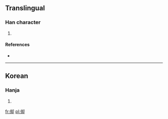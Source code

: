 ==Translingual==

===Han character===
{{Han char|rn=9|rad=人|as=07|sn=9|four=|canj=人土戈中 (OGIL)}}

# {{defn|Han|sort=人07}}

====References====
* {{Han ref|kx=0106.041|dkj=|dj=|hdz=10156.141|uh=3462|ud=13410|bh=|bd=}}
----

==Korean==

===Hanja===
{{ko-hanja|hangeul=각|rv=gak|mr=kak|y=kak}}

# {{defn|Korean|sort=人07}}

[[fr:㑢]]
[[pl:㑢]]